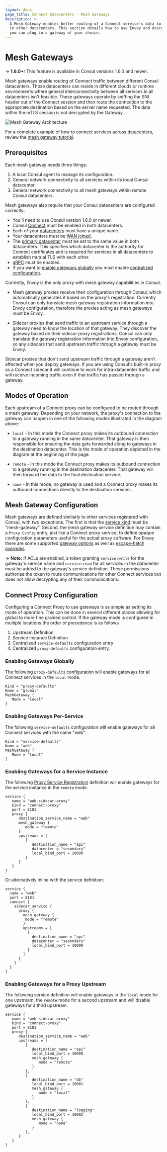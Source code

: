 ```yaml
---
layout: docs
page_title: Connect Datacenters - Mesh Gateways
description: >-
  A Mesh Gateway enables better routing of a Connect service's data to upstreams
  in other datacenters. This section details how to use Envoy and describes how
  you can plug in a gateway of your choice.
---
```


# Mesh Gateways

-> **1.6.0+:** This feature is available in Consul versions 1.6.0 and newer.

Mesh gateways enable routing of Connect traffic between different Consul datacenters. Those datacenters
can reside in different clouds or runtime environments where general interconnectivity between all services
in all datacenters isn't feasible. These gateways operate by sniffing the SNI header out of the Connect session
and then route the connection to the appropriate destination based on the server name requested. The data
within the mTLS session is not decrypted by the Gateway.

![Mesh Gateway Architecture](/img/mesh-gateways.png)

For a complete example of how to connect services across datacenters,
review the [mesh gateway tutorial](https://learn.hashicorp.com/tutorials/consul/service-mesh-gateways).

## Prerequisites

Each mesh gateway needs three things:

1. A local Consul agent to manage its configuration.
2. General network connectivity to all services within its local Consul datacenter.
3. General network connectivity to all mesh gateways within remote Consul datacenters.

Mesh gateways also require that your Consul datacenters are configured correctly:

- You'll need to use Consul version 1.6.0 or newer. 
- Consul [Connect](/docs/agent/options#connect) must be enabled in both datacenters.
- Each of your [datacenters](/docs/agent/options#datacenter) must have a unique name.
- Your datacenters must be [WAN joined](https://learn.hashicorp.com/tutorials/consul/federarion-gossip-wan).
- The [primary datacenter](/docs/agent/options#primary_datacenter) must be set to the same value in both datacenters. This specifies which datacenter is the authority for Connect certificates and is required for services in all datacenters to establish mutual TLS with each other.
- [gRPC](/docs/agent/options#grpc_port) must be enabled.
- If you want to [enable gateways globally](/docs/connect/mesh-gateway#enabling-gateways-globally) you must enable [centralized configuration](/docs/agent/options#enable_central_service_config).

Currently, Envoy is the only proxy with mesh gateway capabilities in Consul.

- Mesh gateway proxies receive their configuration through Consul, which
  automatically generates it based on the proxy's registration. Currently Consul
  can only translate mesh gateway registration information into Envoy
  configuration, therefore the proxies acting as mesh gateways must be Envoy.

- Sidecar proxies that send traffic to an upstream service through a gateway
  need to know the location of that gateway. They discover the gateway based on
  their sidecar proxy registrations. Consul can only translate the gateway
  registration information into Envoy configuration, so any sidecars that send
  upstream traffic through a gateway must be Envoy.

Sidecar proxies that don't send upstream traffic through a gateway aren't
affected when you deploy gateways. If you are using Consul's built-in proxy as a
Connect sidecar it will continue to work for intra-datacenter traffic and will
receive incoming traffic even if that traffic has passed through a gateway.

## Modes of Operation

Each upstream of a Connect proxy can be configured to be routed through a mesh gateway. Depending on
your network, the proxy's connection to the gateway can happen in one of the following modes
illustrated in the diagram above:

- `local` - In this mode the Connect proxy makes its outbound connection to a gateway running in the
  same datacenter. That gateway is then responsible for ensuring the data gets forwarded along to
  gateways in the destination datacenter. This is the mode of operation depicted in the diagram at
  the beginning of the page.

- `remote` - In this mode the Connect proxy makes its outbound connection to a gateway running in the
  destination datacenter. That gateway will then forward the data to the final destination service.

- `none` - In this mode, no gateway is used and a Connect proxy makes its outbound connections directly
  to the destination services.

## Mesh Gateway Configuration

Mesh gateways are defined similarly to other services registered with Consul, with two exceptions.
The first is that the [service kind](/api/agent/service#kind) must be "mesh-gateway". Second,
the mesh gateway service definition may contain a `Proxy.Config` entry, just like a
Connect proxy service, to define opaque configuration parameters useful for the actual proxy software.
For Envoy there are some supported [gateway options](/docs/connect/proxies/envoy#gateway-options) as well as
[escape-hatch overrides](/docs/connect/proxies/envoy#escape-hatch-overrides).

-> **Note:** If ACLs are enabled, a token granting `service:write` for the gateway's service name
and `service:read` for all services in the datacenter must be added to the gateway's service definition.
These permissions authorize the token to route communications for other Connect services but does not
allow decrypting any of their communications.

## Connect Proxy Configuration

Configuring a Connect Proxy to use gateways is as simple as setting its mode of operation. This can be done
in several different places allowing for global to more fine grained control. If the gateway mode is configured
in multiple locations the order of precedence is as follows

1. Upstream Definition
2. Service Instance Definition
3. Centralized `service-defaults` configuration entry
4. Centralized `proxy-defaults` configuration entry.

### Enabling Gateways Globally

The following `proxy-defaults` configuration will enable gateways for all Connect services in the `local` mode.

```hcl
Kind = "proxy-defaults"
Name = "global"
MeshGateway {
   Mode = "local"
}
```

### Enabling Gateways Per-Service

The following `service-defaults` configuration will enable gateways for all Connect services with the name "web".

```hcl
Kind = "service-defaults"
Name = "web"
MeshGateway {
   Mode = "local"
}
```

### Enabling Gateways for a Service Instance

The following [Proxy Service Registration](/docs/connect/registration/service-registration)
definition will enable gateways for the service instance in the `remote` mode.

```hcl
service {
   name = "web-sidecar-proxy"
   kind = "connect-proxy"
   port = 8181
   proxy {
      destination_service_name = "web"
      mesh_gateway {
         mode = "remote"
      }
      upstreams = [
         {
            destination_name = "api"
            datacenter = "secondary"
            local_bind_port = 10000
         }
      ]
   }
}
```

Or alternatively inline with the service definition:

```hcl
service {
  name = "web"
  port = 8181
  connect {
    sidecar_service {
      proxy {
        mesh_gateway {
         mode = "remote"
        }
        upstreams = [
          {
            destination_name = "api"
            datacenter = "secondary"
            local_bind_port = 10000
          }
        ]
      }
    }
  }
}
```

### Enabling Gateways for a Proxy Upstream

The following service definition will enable gateways in the `local` mode for one upstream, the `remote` mode
for a second upstream and will disable gateways for a third upstream.

```hcl
service {
   name = "web-sidecar-proxy"
   kind = "connect-proxy"
   port = 8181
   proxy {
      destination_service_name = "web"
      upstreams = [
         {
            destination_name = "api"
            local_bind_port = 10000
            mesh_gateway {
               mode = "remote"
            }
         },
         {
            destination_name = "db"
            local_bind_port = 10001
            mesh_gateway {
               mode = "local"
            }
         },
         {
            destination_name = "logging"
            local_bind_port = 10002
            mesh_gateway {
               mode = "none"
            }
         },
      ]
   }
}
```
